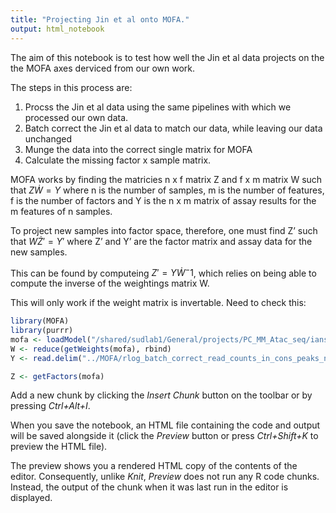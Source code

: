 ```yaml
---
title: "Projecting Jin et al onto MOFA."
output: html_notebook
---
```


The aim of this notebook is to test how well the Jin et al data projects on the the MOFA axes derviced from our own work. 

The steps in this process are:

1. Procss the Jin et al data using the same pipelines with which we processed our own data. 
2. Batch correct the Jin et al data to match our data, while leaving our data unchanged
3. Munge the data into the correct single matrix for MOFA
4. Calculate the missing factor x sample matrix. 

MOFA works by finding the matricies n x f matrix Z and f x m matrix W such that $Z \dot W = Y$ where n is the number of samples, m is the number of features, f is the number of factors and Y is the n x m matrix of assay results for the m features of n samples. 

To project new samples into factor space, therefore, one must find Z' such that $W \dot Z' = Y'$ where Z' and Y' are the factor matrix and assay data for the new samples. 

This can be found by computeing $Z' = Y \dot W^-1$, which relies on being able to compute the inverse of the weightings matrix W. 

This will only work if the weight matrix is invertable. Need to check this:

```r
library(MOFA)
library(purrr)
mofa <- loadModel("/shared/sudlab1/General/projects/PC_MM_Atac_seq/ians/MOFA/MOFA.hdf5")
W <- reduce(getWeights(mofa), rbind)
Y <- read.delim("../MOFA/rlog_batch_correct_read_counts_in_cons_peaks_no_TSS.tsv.gz")

Z <- getFactors(mofa)

```

Add a new chunk by clicking the *Insert Chunk* button on the toolbar or by pressing *Ctrl+Alt+I*.

When you save the notebook, an HTML file containing the code and output will be saved alongside it (click the *Preview* button or press *Ctrl+Shift+K* to preview the HTML file).

The preview shows you a rendered HTML copy of the contents of the editor. Consequently, unlike *Knit*, *Preview* does not run any R code chunks. Instead, the output of the chunk when it was last run in the editor is displayed.
